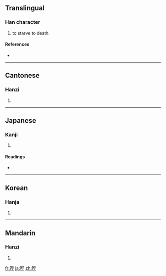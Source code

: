 ==Translingual==

===Han character===
{{Han char|rn=78|rad=歹|as=07|sn=11|four=1224<sub>7</sub>|canj=一弓月弓木 (MNBND)}}

# to starve to death

====References====
* {{Han ref|kx=0580.340|dkj=16464|dj=0973.100|hdz=21387.260|uh=6B8D|ud=27533|bh=D5DC|bd=54748}}

----

==Cantonese==

===Hanzi===
{{yue-hanzi|jyut=|y=piu5}}

# {{defn|Cantonese}}

----

==Japanese==

===Kanji===
{{ja-kanji|grade=|rs=歹07}}

# {{defn|Japanese}}

====Readings====
* {{ja-readings|on=[[ひょう]] (hyō), [[ふ]] (fu)|kun=[[うえじに]] (uejini)}}

----

==Korean==

===Hanja===
{{ko-hanja|hangeul=표|eumhun=|rv=pyo|mr=p'yo|y=phyo}}

# {{defn|Korean}}

----

==Mandarin==

===Hanzi===
{{cmn-hanzi|pin=[[piǎo]] ([[piao3]])|wg=p'iao<sup>3</sup>}}

# {{defn|Mandarin}}

[[fr:殍]]
[[ja:殍]]
[[zh:殍]]